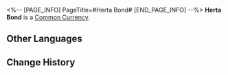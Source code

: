 <%-- [PAGE_INFO]
PageTitle=#Herta Bond#
[END_PAGE_INFO] --%>
{{Item Infobox
|id          = 503
|image       = Item Herta Bond.png{{subst:void|<!--$UPLOAD:<<SpriteOutput/ItemFigures/503.png>-<Item Herta Bond.png>-<Item Icons>>-->}}
|type        = Common Currency
|invCategory = Valuables
|rarity      = 5
|effect      = 
|description = A reward from the Simulated Universe. Can be used to buy items from Herta's Store.
|source1     = [[Simulated Universe]] Point Rewards
}}
'''Herta Bond''' is a [[Common Currency]].

==Other Languages==
{{Other Languages
|en   = Herta Bond
|zhs  = 黑塔债券
|zht  = 黑塔債券
|ja   = ヘルタ債券
|ko   = 헤르타 채권
|es   = Bono de Herta
|fr   = Obligation de Herta
|ru   = Облигация Герты
|th   = Herta Bond
|vi   = Phiếu Công Trái Herta
|de   = Herta-Anleihe
|id   = Herta Bond
|pt   = Título da Herta
}}

==Change History==
{{Change History|1.0}}